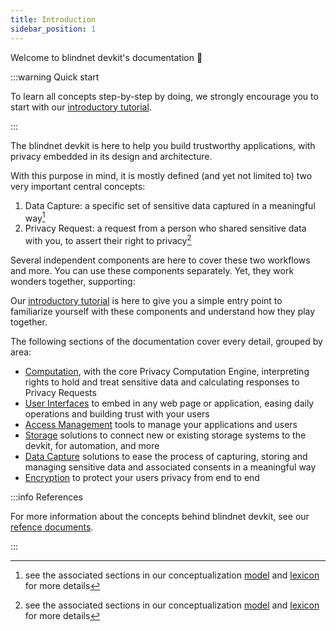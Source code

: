 ```yaml
---
title: Introduction
sidebar_position: 1
---
```


Welcome to blindnet devkit's documentation :wave:

:::warning Quick start

To learn all concepts step-by-step by doing, we strongly encourage you to start with our [introductory tutorial](./tutorials/intro).

:::

The blindnet devkit is here to help you build trustworthy applications, with privacy embedded in its design and architecture.

With this purpose in mind, it is mostly defined (and yet not limited to) two very important central concepts:

1. Data Capture: a specific set of sensitive data captured in a meaningful way[^1]
2. Privacy Request: a request from a person who shared sensitive data with you, to assert their right to privacy[^2]

Several independent components are here to cover these two workflows and more.
You can use these components separately. Yet, they work wonders together, supporting:

<DevkitFeaturesList />

Our [introductory tutorial](./tutorials/intro) is here to give you a simple entry point to familiarize yourself with these components and understand how they play together.

The following sections of the documentation cover every detail, grouped by area:

- [Computation](./computation), with the core Privacy Computation Engine, interpreting rights to hold and treat sensitive data and calculating responses to Privacy Requests
- [User Interfaces](./interfaces) to embed in any web page or application, easing daily operations and building trust with your users
- [Access Management](./access-management) tools to manage your applications and users
- [Storage](./storage) solutions to connect new or existing storage systems to the devkit, for automation, and more
- [Data Capture](./data-capture) solutions to ease the process of capturing, storing and managing sensitive data and associated consents in a meaningful way
- [Encryption](./encryption) to protect your users privacy from end to end

:::info References

For more information about the concepts behind blindnet devkit, see our [refence documents](./references).

:::

[^1]: see the associated sections in our conceptualization [model](/docs/references/high-level-conceptualization#the-main-concept---data-capture) and [lexicon](/docs/references/lexicon#data-capture) for more details
[^2]: see the associated sections in our conceptualization [model](http://localhost:3000/docs/references/high-level-conceptualization#data-capture--privacy-requests) and [lexicon](http://localhost:3000/docs/references/lexicon#privacy-request) for more details